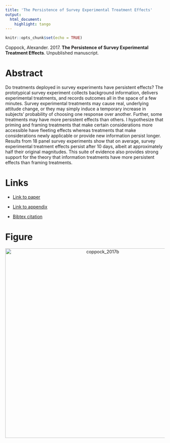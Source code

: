 ```yaml
---
title: 'The Persistence of Survey Experimental Treatment Effects'
output:
  html_document:
    highlight: tango
---
```


```r
knitr::opts_chunk$set(echo = TRUE)
```

Coppock, Alexander. 2017. <b>The Persistence of Survey Experimental Treatment Effects</b>. Unpublished manuscript.

# Abstract
Do treatments deployed in survey experiments have persistent effects? The prototypical survey experiment collects background information, delivers experimental treatments, and records outcomes all in the space of a few minutes. Survey experimental treatments may cause real, underlying attitude change, or they may simply induce a temporary increase in subjects' probability of choosing one response over another. Further, some treatments may have more persistent effects than others. I hypothesize that priming and framing treatments that make certain considerations more accessible have fleeting effects whereas treatments that make considerations newly applicable or provide new information persist longer. Results from 18 panel survey experiments show that on average, survey experimental treatment effects persist after 10 days, albeit at approximately half their original magnitudes. This suite of evidence also provides strong support for the theory that information treatments have more persistent effects than framing treatments.

# Links
 - <a href='coppock_2017b.pdf'>Link to paper</a>
 - <a href='coppock_2017b_appendix.pdf'>Link to appendix</a>


 - <a href='coppock_2017b.bib'>Bibtex citation</a>

# Figure
<center><img src="display_figures/coppock_2017b_display.png" alt="coppock_2017b" width="600"></center>